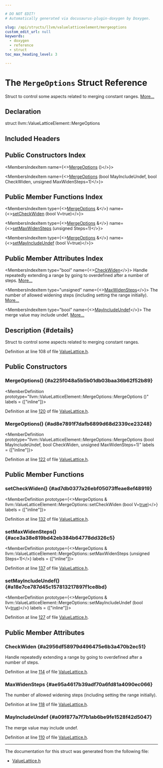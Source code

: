 ```yaml
---

# DO NOT EDIT!
# Automatically generated via docusaurus-plugin-doxygen by Doxygen.

slug: /api/structs/llvm/valuelatticeelement/mergeoptions
custom_edit_url: null
keywords:
  - doxygen
  - reference
  - struct
toc_max_heading_level: 3

---
```





# The `MergeOptions` Struct Reference

<DoxygenPage pluginConfig={pluginConfig}>

Struct to control some aspects related to merging constant ranges. <a href="#details">More...</a>

## Declaration

<CodeBlock>struct llvm::ValueLatticeElement::MergeOptions</CodeBlock>

## Included Headers

<IncludesList>
<IncludesListItem
  filePath="llvm/Analysis/ValueLattice.h"
  permalink="/docs/api/files/include/include/llvm/include/llvm/analysis/valuelattice-h"
  isLocal="true" />
</IncludesList>

## Public Constructors Index

<MembersIndex>

<MembersIndexItem
  name={<><a href="#a225f048a5b5b01db03baa36b62f52b89">MergeOptions</a> ()</>}>
</MembersIndexItem>

<MembersIndexItem
  name={<><a href="#ad8e7891f7dafb6899d68d2339ce23248">MergeOptions</a> (bool MayIncludeUndef, bool CheckWiden, unsigned MaxWidenSteps=1)</>}>
</MembersIndexItem>

</MembersIndex>

## Public Member Functions Index

<MembersIndex>

<MembersIndexItem
  type={<><a href="/docs/api/structs/llvm/valuelatticeelement/mergeoptions">MergeOptions</a> &amp;</>}
  name={<><a href="#ad7db0377a26ebf05073ffeae8ef48919">setCheckWiden</a> (bool V=true)</>}>
</MembersIndexItem>

<MembersIndexItem
  type={<><a href="/docs/api/structs/llvm/valuelatticeelement/mergeoptions">MergeOptions</a> &amp;</>}
  name={<><a href="#ace3a38e819bd42eb384b64778dd326c5">setMaxWidenSteps</a> (unsigned Steps=1)</>}>
</MembersIndexItem>

<MembersIndexItem
  type={<><a href="/docs/api/structs/llvm/valuelatticeelement/mergeoptions">MergeOptions</a> &amp;</>}
  name={<><a href="#a18e7ce787d45c157813217897f1ce8bd">setMayIncludeUndef</a> (bool V=true)</>}>
</MembersIndexItem>

</MembersIndex>

## Public Member Attributes Index

<MembersIndex>

<MembersIndexItem
  type="bool"
  name={<><a href="#a2956df58979d496475e6b3a470b2ec51">CheckWiden</a></>}>
Handle repeatedly extending a range by going to overdefined after a number of steps. <a href="#a2956df58979d496475e6b3a470b2ec51">More...</a>
</MembersIndexItem>

<MembersIndexItem
  type="unsigned"
  name={<><a href="#ae95a4617b39adf70a6fd81a4090ec066">MaxWidenSteps</a></>}>
The number of allowed widening steps (including setting the range initially). <a href="#ae95a4617b39adf70a6fd81a4090ec066">More...</a>
</MembersIndexItem>

<MembersIndexItem
  type="bool"
  name={<><a href="#a09f877a7f7b1ab6be9fe1528f42d5047">MayIncludeUndef</a></>}>
The merge value may include undef. <a href="#a09f877a7f7b1ab6be9fe1528f42d5047">More...</a>
</MembersIndexItem>

</MembersIndex>

## Description {#details}

Struct to control some aspects related to merging constant ranges.

Definition at line 108 of file <a href="/docs/api/files/include/include/llvm/include/llvm/analysis/valuelattice-h">ValueLattice.h</a>.

<SectionDefinition>

## Public Constructors

### MergeOptions() {#a225f048a5b5b01db03baa36b62f52b89}

<MemberDefinition
  prototype="llvm::ValueLatticeElement::MergeOptions::MergeOptions ()"
  labels = {["inline"]}>

Definition at line <a href="/docs/api/files/include/include/llvm/include/llvm/analysis/valuelattice-h/#l00120">120</a> of file <a href="/docs/api/files/include/include/llvm/include/llvm/analysis/valuelattice-h">ValueLattice.h</a>.
</MemberDefinition>

### MergeOptions() {#ad8e7891f7dafb6899d68d2339ce23248}

<MemberDefinition
  prototype="llvm::ValueLatticeElement::MergeOptions::MergeOptions (bool MayIncludeUndef, bool CheckWiden, unsigned MaxWidenSteps=1)"
  labels = {["inline"]}>

Definition at line <a href="/docs/api/files/include/include/llvm/include/llvm/analysis/valuelattice-h/#l00122">122</a> of file <a href="/docs/api/files/include/include/llvm/include/llvm/analysis/valuelattice-h">ValueLattice.h</a>.
</MemberDefinition>

</SectionDefinition>

<SectionDefinition>

## Public Member Functions

### setCheckWiden() {#ad7db0377a26ebf05073ffeae8ef48919}

<MemberDefinition
  prototype={<>MergeOptions &amp; llvm::ValueLatticeElement::MergeOptions::setCheckWiden (bool V=<a href="/docs/api/files/lib/lib/analysis/basicaliasanalysis-cpp/#af6d5cafbdfc5313e65d990120021a3ec">true</a>)</>}
  labels = {["inline"]}>

Definition at line <a href="/docs/api/files/include/include/llvm/include/llvm/analysis/valuelattice-h/#l00132">132</a> of file <a href="/docs/api/files/include/include/llvm/include/llvm/analysis/valuelattice-h">ValueLattice.h</a>.
</MemberDefinition>

### setMaxWidenSteps() {#ace3a38e819bd42eb384b64778dd326c5}

<MemberDefinition
  prototype={<>MergeOptions &amp; llvm::ValueLatticeElement::MergeOptions::setMaxWidenSteps (unsigned Steps=1)</>}
  labels = {["inline"]}>

Definition at line <a href="/docs/api/files/include/include/llvm/include/llvm/analysis/valuelattice-h/#l00137">137</a> of file <a href="/docs/api/files/include/include/llvm/include/llvm/analysis/valuelattice-h">ValueLattice.h</a>.
</MemberDefinition>

### setMayIncludeUndef() {#a18e7ce787d45c157813217897f1ce8bd}

<MemberDefinition
  prototype={<>MergeOptions &amp; llvm::ValueLatticeElement::MergeOptions::setMayIncludeUndef (bool V=<a href="/docs/api/files/lib/lib/analysis/basicaliasanalysis-cpp/#af6d5cafbdfc5313e65d990120021a3ec">true</a>)</>}
  labels = {["inline"]}>

Definition at line <a href="/docs/api/files/include/include/llvm/include/llvm/analysis/valuelattice-h/#l00127">127</a> of file <a href="/docs/api/files/include/include/llvm/include/llvm/analysis/valuelattice-h">ValueLattice.h</a>.
</MemberDefinition>

</SectionDefinition>

<SectionDefinition>

## Public Member Attributes

### CheckWiden {#a2956df58979d496475e6b3a470b2ec51}

<MemberDefinition
  prototype="bool llvm::ValueLatticeElement::MergeOptions::CheckWiden">
Handle repeatedly extending a range by going to overdefined after a number of steps.

Definition at line <a href="/docs/api/files/include/include/llvm/include/llvm/analysis/valuelattice-h/#l00114">114</a> of file <a href="/docs/api/files/include/include/llvm/include/llvm/analysis/valuelattice-h">ValueLattice.h</a>.
</MemberDefinition>

### MaxWidenSteps {#ae95a4617b39adf70a6fd81a4090ec066}

<MemberDefinition
  prototype="unsigned llvm::ValueLatticeElement::MergeOptions::MaxWidenSteps">
The number of allowed widening steps (including setting the range initially).

Definition at line <a href="/docs/api/files/include/include/llvm/include/llvm/analysis/valuelattice-h/#l00118">118</a> of file <a href="/docs/api/files/include/include/llvm/include/llvm/analysis/valuelattice-h">ValueLattice.h</a>.
</MemberDefinition>

### MayIncludeUndef {#a09f877a7f7b1ab6be9fe1528f42d5047}

<MemberDefinition
  prototype="bool llvm::ValueLatticeElement::MergeOptions::MayIncludeUndef">
The merge value may include undef.

Definition at line <a href="/docs/api/files/include/include/llvm/include/llvm/analysis/valuelattice-h/#l00110">110</a> of file <a href="/docs/api/files/include/include/llvm/include/llvm/analysis/valuelattice-h">ValueLattice.h</a>.
</MemberDefinition>

</SectionDefinition>

<hr/>

The documentation for this struct was generated from the following file:

<ul>
<li><a href="/docs/api/files/include/include/llvm/include/llvm/analysis/valuelattice-h">ValueLattice.h</a></li>
</ul>

</DoxygenPage>
